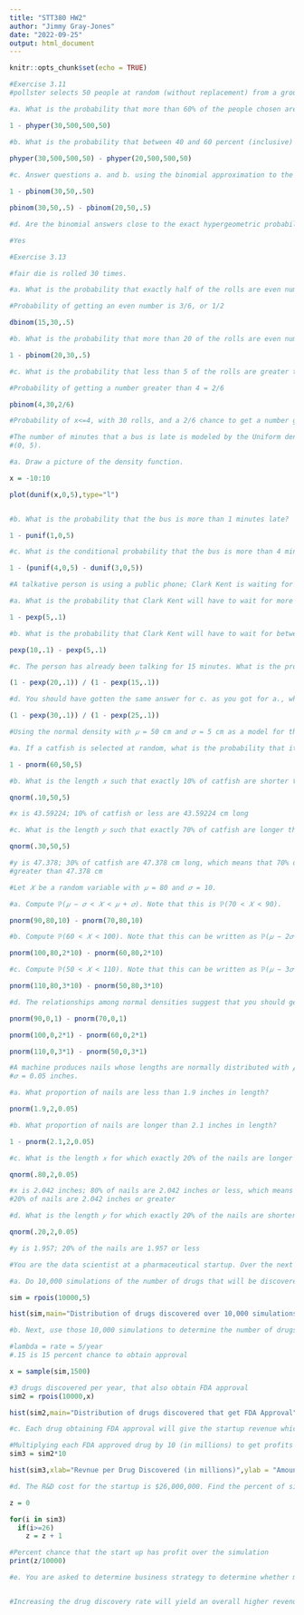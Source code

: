 ---
title: "STT380 HW2"
author: "Jimmy Gray-Jones"
date: "2022-09-25"
output: html_document
---

```{r setup, include=FALSE}
knitr::opts_chunk$set(echo = TRUE)
```

```{r}
#Exercise 3.11
#pollster selects 50 people at random (without replacement) from a group of 1000 people, of whom 500 are homeowners.

#a. What is the probability that more than 60% of the people chosen are home-owners?

1 - phyper(30,500,500,50)

#b. What is the probability that between 40 and 60 percent (inclusive) of the people chosen are homeowners?
  
phyper(30,500,500,50) - phyper(20,500,500,50)

#c. Answer questions a. and b. using the binomial approximation to the exact hypergeometric probabilities.

1 - pbinom(30,50,.50)

pbinom(30,50,.5) - pbinom(20,50,.5)

#d. Are the binomial answers close to the exact hypergeometric probabilities?

#Yes

```
```{r, echo=TRUE} 

#Exercise 3.13

#fair die is rolled 30 times.

#a. What is the probability that exactly half of the rolls are even numbers?

#Probability of getting an even number is 3/6, or 1/2

dbinom(15,30,.5)

#b. What is the probability that more than 20 of the rolls are even numbers?

1 - pbinom(20,30,.5)

#c. What is the probability that less than 5 of the rolls are greater than 4?

#Probability of getting a number greater than 4 = 2/6

pbinom(4,30,2/6)

#Probability of x<=4, with 30 rolls, and a 2/6 chance to get a number greater than 4

```


```{r, echo=TRUE}

#The number of minutes that a bus is late is modeled by the Uniform density on the interval 
#(0, 5).

#a. Draw a picture of the density function.

x = -10:10

plot(dunif(x,0,5),type="l")


#b. What is the probability that the bus is more than 1 minutes late?

1 - punif(1,0,5)

#c. What is the conditional probability that the bus is more than 4 minutes late, given that it is already 3 minutes late?

1 - (punif(4,0,5) - dunif(3,0,5))


```


```{r, echo=TRUE}

#A talkative person is using a public phone; Clark Kent is waiting for the phone booth to be free so that he can change into his Superman costume. Suppose that the time 𝑇 (in minutes) until the talkative person is through has an exponential density with parameter 𝜆 = .1.

#a. What is the probability that Clark Kent will have to wait for more than 5 minutes?

1 - pexp(5,.1)

#b. What is the probability that Clark Kent will have to wait for between 5 and 10 minutes?

pexp(10,.1) - pexp(5,.1)

#c. The person has already been talking for 15 minutes. What is the probability that Clark Kent will have to wait for an additional amount of time greater than 5 minutes?

(1 - pexp(20,.1)) / (1 - pexp(15,.1))

#d. You should have gotten the same answer for c. as you got for a., which means that the probability of waiting an additional time of more than 5 minutes doesn’t change even if Clark Kent already has waited 15 minutes. In fact you can check that the probability of waiting an additional time of more than 5 minutes given that he has already waited 𝑡 minutes is the same no matter what the value of 𝑡 is. This is an example of what is called the “memoryless” property of the exponential distribution. Check that the probability that Clark Kent will have to wait for an additional amount of time greater than 5 minutes, given that he already has waited for 25 minutes, is the same.

(1 - pexp(30,.1)) / (1 - pexp(25,.1))


```


```{r, echo=TRUE}

#Using the normal density with 𝜇 = 50 cm and 𝜎 = 5 cm as a model for the length of catfish in a lake, answer the following questions. Draw an appropriate picture of a normal density for each question.

#a. If a catfish is selected at random, what is the probability that it is more than 60 cm in length?

1 - pnorm(60,50,5)

#b. What is the length 𝑥 such that exactly 10% of catfish are shorter than 𝑥?

qnorm(.10,50,5)

#x is 43.59224; 10% of catfish or less are 43.59224 cm long

#c. What is the length 𝑦 such that exactly 70% of catfish are longer than 𝑦?

qnorm(.30,50,5)

#y is 47.378; 30% of catfish are 47.378 cm long, which means that 70% of catfish are
#greater than 47.378 cm

```


```{r, echo=TRUE}

#Let 𝑋 be a random variable with 𝜇 = 80 and 𝜎 = 10.

#a. Compute ℙ(𝜇 − 𝜎 < 𝑋 < 𝜇 + 𝜎). Note that this is ℙ(70 < 𝑋 < 90).

pnorm(90,80,10) - pnorm(70,80,10)

#b. Compute ℙ(60 < 𝑋 < 100). Note that this can be written as ℙ(𝜇 − 2𝜎 < 𝑋 <𝜇 + 2𝜎).

pnorm(100,80,2*10) - pnorm(60,80,2*10)

#c. Compute ℙ(50 < 𝑋 < 110). Note that this can be written as ℙ(𝜇 − 3𝜎 < 𝑋 <𝜇 + 3𝜎).

pnorm(110,80,3*10) - pnorm(50,80,3*10)

#d. The relationships among normal densities suggest that you should get the same answers to these three questions no matter what the values of 𝜇 and 𝜎. Verify that this is true by calculating the same three quantities, but this time for a standard normal distribution, i.e., a normal distribution with 𝜇 = 0 and 𝜎 = 1

pnorm(90,0,1) - pnorm(70,0,1)

pnorm(100,0,2*1) - pnorm(60,0,2*1)

pnorm(110,0,3*1) - pnorm(50,0,3*1)

```

```{r, echo=TRUE}

#A machine produces nails whose lengths are normally distributed with 𝜇 = 2 inches and 
#𝜎 = 0.05 inches.

#a. What proportion of nails are less than 1.9 inches in length?

pnorm(1.9,2,0.05)

#b. What proportion of nails are longer than 2.1 inches in length?

1 - pnorm(2.1,2,0.05)

#c. What is the length 𝑥 for which exactly 20% of the nails are longer than 𝑥?

qnorm(.80,2,0.05)

#x is 2.042 inches; 80% of nails are 2.042 inches or less, which means also that
#20% of nails are 2.042 inches or greater 

#d. What is the length 𝑦 for which exactly 20% of the nails are shorter than 𝑦?

qnorm(.20,2,0.05)

#y is 1.957; 20% of the nails are 1.957 or less

```

```{r}

#You are the data scientist at a pharmaceutical startup. Over the next 4 years the startup is expected to discover new drugs at a random rate which can be fit as a Poisson process with a rate of 5/year. Each drug thus discovered has a 15% chance of obtaining FDA approval.

#a. Do 10,000 simulations of the number of drugs that will be discovered. Plot a histogram of the results.

sim = rpois(10000,5)

hist(sim,main="Distribution of drugs discovered over 10,000 simulations",xlab="Number of Drugs discovered per year",ylab = "Amount")

#b. Next, use those 10,000 simulations to determine the number of drugs which will survive FDA approval. Plot a histogram of those results.

#lambda = rate = 5/year
#.15 is 15 percent chance to obtain approval

x = sample(sim,1500)

#3 drugs discovered per year, that also obtain FDA approval
sim2 = rpois(10000,x)

hist(sim2,main="Distribution of drugs discovered that get FDA Approval",xlab = "Number of drugs that survived in a given year",ylab = "Amount")

#c. Each drug obtaining FDA approval will give the startup revenue which fits an exponential distribution with parameter $10,000,000. Use the simulations to model the amount of revenue, and then plot a histogram of the revenue results.

#Multiplying each FDA approved drug by 10 (in millions) to get profits
sim3 = sim2*10

hist(sim3,xlab="Revnue per Drug Discovered (in millions)",ylab = "Amount of FDA approved drugs by amount discovered per year")

#d. The R&D cost for the startup is $26,000,000. Find the percent of simulation results for which the startup makes a profit.

z = 0

for(i in sim3)
  if(i>=26)
    z = z + 1

#Percent chance that the start up has profit over the simulation
print(z/10000)

#e. You are asked to determine business strategy to determine whether more money should be spent on R&D or marketing. If the money is spent on R&D, 20% more drugs will be discovered, so that drugs will be discovered at a rate of 6 per year instead of 5. If the money is spent on marketing, the revenue for each drug will be increased by 20%, so that each drug’s revenue will fit an exponential distribution with parameter $12,000,000. Which alternative will yield higher revenue on average for the startup?


#Increasing the drug discovery rate will yield an overall higher revenue than increasing marketing

```



